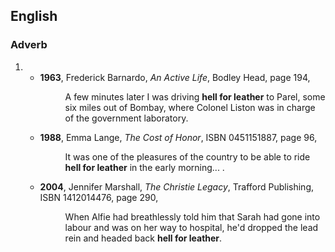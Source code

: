 {{also|hell-for-leather}}
==English==

===Adverb===
{{en-adv|-|head=[[hell]] [[for]] [[leather]]}}
# {{form of|Less common form|hell-for-leather|lang=en}}
#* '''1963''', Frederick Barnardo, ''An Active Life'', Bodley Head, page 194,
#*: A few minutes later I was driving '''hell for leather''' to Parel, some six miles out of Bombay, where Colonel Liston was in charge of the government laboratory.
#* '''1988''', Emma Lange, ''The Cost of Honor'', ISBN 0451151887, page 96,
#*: It was one of the pleasures of the country to be able to ride '''hell for leather''' in the early morning...&nbsp;.
#* '''2004''', Jennifer Marshall, ''The Christie Legacy'', Trafford Publishing, ISBN 1412014476, page 290,
#*: When Alfie had breathlessly told him that Sarah had gone into labour and was on her way to hospital, he'd dropped the lead rein and headed back '''hell for leather'''.